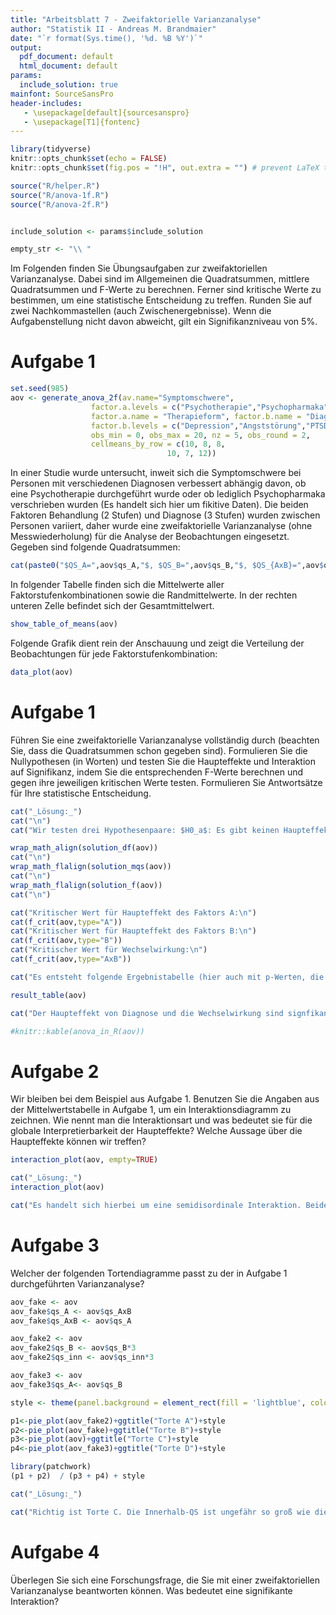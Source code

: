 ```yaml
---
title: "Arbeitsblatt 7 - Zweifaktorielle Varianzanalyse"
author: "Statistik II - Andreas M. Brandmaier"
date: "`r format(Sys.time(), '%d. %B %Y')`"
output:
  pdf_document: default
  html_document: default
params:
  include_solution: true
mainfont: SourceSansPro
header-includes:
   - \usepackage[default]{sourcesanspro}
   - \usepackage[T1]{fontenc}
---
```


```r
library(tidyverse)
knitr::opts_chunk$set(echo = FALSE)
knitr::opts_chunk$set(fig.pos = "!H", out.extra = "") # prevent LaTeX tables from floating

source("R/helper.R")
source("R/anova-1f.R")
source("R/anova-2f.R")


include_solution <- params$include_solution

empty_str <- "\\ "


```



Im Folgenden finden Sie Übungsaufgaben zur zweifaktoriellen Varianzanalyse. Dabei sind im Allgemeinen die Quadratsummen, mittlere Quadratsummen und F-Werte zu berechnen. Ferner sind kritische Werte zu bestimmen, um eine statistische Entscheidung zu treffen. Runden Sie auf zwei Nachkommastellen (auch Zwischenergebnisse). Wenn die Aufgabenstellung nicht davon abweicht, gilt ein Signifikanzniveau von $5\%$.

# Aufgabe 1
```r
set.seed(985)
aov <- generate_anova_2f(av.name="Symptomschwere",
                  factor.a.levels = c("Psychotherapie","Psychopharmaka"),
                  factor.a.name = "Therapieform", factor.b.name = "Diagnose",
                  factor.b.levels = c("Depression","Angststörung","PTSD"),
                  obs_min = 0, obs_max = 20, nz = 5, obs_round = 2,
                  cellmeans_by_row = c(10, 8, 8,
                                   10, 7, 12))
```

In einer Studie wurde untersucht, inweit sich die Symptomschwere bei Personen mit verschiedenen Diagnosen verbessert abhängig davon, ob eine Psychotherapie durchgeführt wurde oder ob lediglich Psychopharmaka verschrieben wurden (Es handelt sich hier um fikitive Daten). Die beiden Faktoren Behandlung (2 Stufen) und Diagnose (3 Stufen) wurden zwischen Personen variiert, daher wurde eine zweifaktorielle Varianzanalyse (ohne Messwiederholung) für die Analyse der Beobachtungen eingesetzt. Gegeben sind folgende Quadratsummen:

```r
cat(paste0("$QS_A=",aov$qs_A,"$, $QS_B=",aov$qs_B,"$, $QS_{AxB}=",aov$qs_AxB,"$,QS_{inn}=$",aov$qs_inn,"$\n"))
```

In folgender Tabelle finden sich die Mittelwerte aller Faktorstufenkombinationen sowie die Randmittelwerte. In der rechten unteren Zelle befindet sich der Gesamtmittelwert.

```r

show_table_of_means(aov)
```

Folgende Grafik dient rein der Anschauung und zeigt die Verteilung der Beobachtungen für jede Faktorstufenkombination:

```r

data_plot(aov)
```

# Aufgabe 1

Führen Sie eine zweifaktorielle Varianzanalyse vollständig durch (beachten Sie, dass die Quadratsummen schon gegeben sind). Formulieren Sie die Nullypothesen (in Worten) und testen Sie die Haupteffekte und Interaktion auf Signifikanz, indem Sie die entsprechenden F-Werte berechnen und gegen ihre jeweiligen kritischen Werte testen. Formulieren Sie Antwortsätze für Ihre statistische Entscheidung.


```r

cat("_Lösung:_")
cat("\n")
cat("Wir testen drei Hypothesenpaare: $H0_a$: Es gibt keinen Haupteffekt von  Therapieform\n$H0_b$: Es gibt keinen Haupteffekt von Diagnose.\n$H0_c$: Es gibt keine Wechselwirkung von Therapieform und Diagnose.\n\n")

wrap_math_align(solution_df(aov))
cat("\n")
wrap_math_flalign(solution_mqs(aov))
cat("\n")
wrap_math_flalign(solution_f(aov))
cat("\n")

cat("Kritischer Wert für Haupteffekt des Faktors A:\n")
cat(f_crit(aov,type="A"))
cat("Kritischer Wert für Haupteffekt des Faktors B:\n")
cat(f_crit(aov,type="B"))
cat("Kritischer Wert für Wechselwirkung:\n")
cat(f_crit(aov,type="AxB"))

cat("Es entsteht folgende Ergebnistabelle (hier auch mit p-Werten, die Sie anhand der Tabellen nicht ausrechnen können. Das überlassen wir dem Computer):\n")

result_table(aov)

cat("Der Haupteffekt von Diagnose und die Wechselwirkung sind signfikant. Der Haupteffekt von Therapieform ist nicht signifikant.")

#knitr::kable(anova_in_R(aov))
```

# Aufgabe 2

Wir bleiben bei dem Beispiel aus Aufgabe 1. Benutzen Sie die Angaben aus der Mittelwertstabelle in Aufgabe 1, um ein Interaktionsdiagramm zu zeichnen.  Wie nennt man die Interaktionsart und was bedeutet sie für die globale Interpretierbarkeit der Haupteffekte? Welche Aussage über die Haupteffekte können wir treffen?

```r
interaction_plot(aov, empty=TRUE)
```


```r
cat("_Lösung:_")
interaction_plot(aov)

cat("Es handelt sich hierbei um eine semidisordinale Interaktion. Beide Haupteffekte sind nicht global interpretierbar. Es gibt einen signifikanten Haupteffekt von Diagnose. Wenn man also die Therapieform außer acht lässt (genaugenommen über die möglichen Therapien mittelt), stellt man fest, dass in dieser Stichprobe die Personen mit Angststörung die niedrigsten Symptome zeigen und die Personen mit  Depression die höchsten. Der signifikante Haupteffekt sagt uns, dass wir die H0 abgelehnt haben, die besagt, dass Patienten mit diesen drei Diagnosen dieselbe Symptomschwere haben. Da es aber die signifikante disordinale Interaktion gibt, wissen wir, dass diese Aussage aber nicht innerhalb jeder Stufe des anderen Faktors (Therapieform) gilt. ")
```

# Aufgabe 3

Welcher der folgenden Tortendiagramme passt zu der in Aufgabe 1 durchgeführten Varianzanalyse?

```r
aov_fake <- aov
aov_fake$qs_A <- aov$qs_AxB
aov_fake$qs_AxB <- aov$qs_A

aov_fake2 <- aov
aov_fake2$qs_B <- aov$qs_B*3
aov_fake2$qs_inn <- aov$qs_inn*3

aov_fake3 <- aov
aov_fake3$qs_A<- aov$qs_B

style <- theme(panel.background = element_rect(fill = 'lightblue', color = 'white'))

p1<-pie_plot(aov_fake2)+ggtitle("Torte A")+style
p2<-pie_plot(aov_fake)+ggtitle("Torte B")+style
p3<-pie_plot(aov)+ggtitle("Torte C")+style
p4<-pie_plot(aov_fake3)+ggtitle("Torte D")+style

library(patchwork)
(p1 + p2)  / (p3 + p4) + style
```

```r
cat("_Lösung:_")

cat("Richtig ist Torte C. Die Innerhalb-QS ist ungefähr so groß wie die Interaktion. QS_A ist verschwindend klein im Vergleich zum Rest,")


```

# Aufgabe 4

Überlegen Sie sich eine Forschungsfrage, die Sie mit einer zweifaktoriellen Varianzanalyse beantworten können. Was bedeutet eine signifikante Interaktion?


